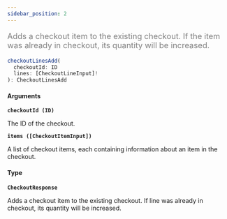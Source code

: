 ```yaml
---
sidebar_position: 2
---
```


<font color="grey" size="4">

Adds a checkout item to the existing checkout. If the item was already in
checkout, its quantity will be increased.

</font>

```javascript
checkoutLinesAdd(
  checkoutId: ID
  lines: [CheckoutLineInput]!
): CheckoutLinesAdd
```

#### Arguments

**`checkoutId (ID)`**

The ID of the checkout.

**`items ([CheckoutItemInput])`**

A list of checkout items, each containing information about an item in the
checkout.

#### Type

**`CheckoutResponse`**

Adds a checkout item to the existing checkout. If line was already in checkout,
its quantity will be increased.
